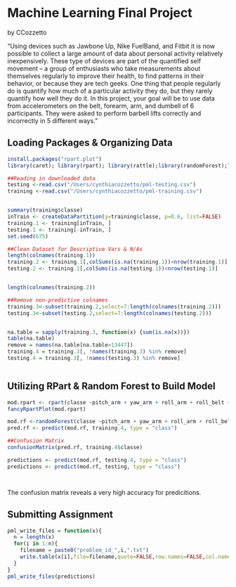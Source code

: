 Machine Learning Final Project
========================================================
by CCozzetto 

"Using devices such as Jawbone Up, Nike FuelBand, and Fitbit it is now possible to collect a large amount of data about personal activity relatively inexpensively. These type of devices are part of the quantified self movement – a group of enthusiasts who take measurements about themselves regularly to improve their health, to find patterns in their behavior, or because they are tech geeks. One thing that people regularly do is quantify how much of a particular activity they do, but they rarely quantify how well they do it. In this project, your goal will be to use data from accelerometers on the belt, forearm, arm, and dumbell of 6 participants. They were asked to perform barbell lifts correctly and incorrectly in 5 different ways."


Loading Packages & Organizing Data
------------------------------------
```r

install.packages("rpart.plot")
library(caret); library(rpart); library(rattle);library(randomForest);library(rpart.plot);library(RColorBrewer)

##Reading in downloaded data
testing <-read.csv("/Users/cynthiacozzetto/pml-testing.csv")
training <-read.csv("/Users/cynthiacozzetto/pml-training.csv")


summary(training$classe)
inTrain <- createDataPartition(y=training$classe, p=0.6, list=FALSE)
training.1 <- training[inTrain, ]
testing.1 <- training[-inTrain, ]
set.seed(675)

##Clean Dataset for Descriptive Vars & N/As
length(colnames(training.1))
training.2 <- training.1[,colSums(is.na(training.1))<nrow(training.1)]
testing.2 <- training.1[,colSums(is.na(testing.1))<nrow(testing.1)]


length(colnames(training.2))

##Remove non-predictive colnames
training.3<-subset(training.2,select=7:length(colnames(training.2)))
testing.3<-subset(testing.2,select=7:length(colnames(testing.2)))


na.table = sapply(training.3, function(x) {sum(is.na(x))})
table(na.table)
remove = names(na.table[na.table>13447])
training.4 = training.3[, !names(training.3) %in% remove]
testing.4 = training.3[, !names(testing.3) %in% remove]



```

Utilizing RPart & Random Forest to Build Model
----------------------------------------------
```r

mod.rpart <- rpart(classe ~pitch_arm + yaw_arm + roll_arm + roll_belt + pitch_belt + yaw_belt + gyros_belt_x + gyros_belt_y + gyros_belt_z + accel_belt_x + accel_belt_y + accel_belt_z + magnet_belt_x + magnet_belt_y + magnet_belt_z + gyros_arm_x + gyros_arm_y + gyros_arm_z + accel_arm_x + accel_arm_y + accel_arm_z + magnet_arm_x + magnet_arm_y + magnet_arm_z + roll_dumbbell + pitch_dumbbell + yaw_dumbbell, data=training.4,method="class")
fancyRpartPlot(mod.rpart)

mod.rf <-randomForest(classe ~pitch_arm + yaw_arm + roll_arm + roll_belt + pitch_belt + yaw_belt + gyros_belt_x + gyros_belt_y + gyros_belt_z + accel_belt_x + accel_belt_y + accel_belt_z + magnet_belt_x + magnet_belt_y + magnet_belt_z + gyros_arm_x + gyros_arm_y + gyros_arm_z + accel_arm_x + accel_arm_y + accel_arm_z + magnet_arm_x + magnet_arm_y + magnet_arm_z + roll_dumbbell + pitch_dumbbell + yaw_dumbbell , data=training.4)
pred.rf <- predict(mod.rf, training.4, type = "class")

##Confusion Matrix
confusionMatrix(pred.rf, training.4$classe)

predictions <- predict(mod.rf, testing.4, type = "class")
predictions <- predict(mod.rf, testing, type = "class")




```
The confusion matrix reveals a very high accuracy for predicitions.




Submitting Assignment
-----------------------
```r
pml_write_files = function(x){
  n = length(x)
  for(i in 1:n){
    filename = paste0("problem_id_",i,".txt")
    write.table(x[i],file=filename,quote=FALSE,row.names=FALSE,col.names=FALSE)
  }
}
pml_write_files(predictions)

```

